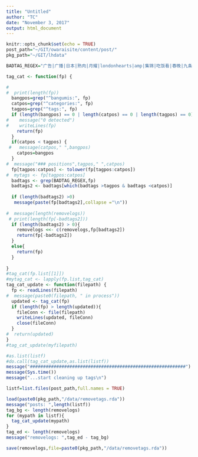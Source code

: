 ```yaml
---
title: "Untitled"
author: "TC"
date: "November 3, 2017"
output: html_document
---
```


```r
knitr::opts_chunk$set(echo = TRUE)
post_path="~/GIT/owaraisite/content/post/"
pkg_path="~/GIT/lhdata"
```


```r

BADTAG_REGEX="广告|广播|日本|熟肉|月耀|londonhearts|amp|集锦|吃饭看|春晚|九条|进度条|纪录片|江头|正版|upup|大集合|搞笑|伦敦之心|nonestyle|-ute|字幕组|-.+[[:space:]].+|综艺|[0-9]{4}|开口跪|[\u3040-\u309f]|[\u30a0-\u30ff]"

tag_cat <- function(fp) {

#  
#  print(length(fp))
  bangpos=grep("^bangumis:", fp)
  catpos=grep("^categories:", fp)
  tagpos=grep("^tags:", fp)
  if (length(bangpos) == 0 | length(catpos) == 0 | length(tagpos) == 0){
#    message("0 detected")
#    writeLines(fp)
    return(fp)
  }
  if(catpos < tagpos) {
 #   message(catpos," ",bangpos)
    catpos=bangpos
  }
#  message("### positions",tagpos," ",catpos)
  fp[tagpos:catpos] <- tolower(fp[tagpos:catpos])
#  mytags <- fp[tagpos:catpos]
  badtags <- grep(BADTAG_REGEX,fp)
  badtags2 <- badtags[which(badtags >tagpos & badtags <catpos)]
  
  if (length(badtags2) >0)
   message(paste(fp[badtags2],collapse ="\n"))
  
#  message(length(removelogs))
 # print(length(fp[-badtags2]))
  if (length(badtags2) > 0){
    removelogs <<- c(removelogs,fp[badtags2])
    return(fp[-badtags2])
  }
  else{
    return(fp)
  }
  
}
#tag_cat(fp.list[[1]])
#mytag_cat <- lapply(fp.list,tag_cat)
tag_cat_update <- function(filepath) {
  fp <- readLines(filepath)
#  message(paste0(filepath, " in process"))
  updated <- tag_cat(fp)
  if (length(fp) > length(updated)){  
    fileConn <- file(filepath)
    writeLines(updated, fileConn)
    close(fileConn)
  }
#  return(updated)
}
#tag_cat_update(myfilepath)
```

```r
#as.list(listf)
#do.call(tag_cat_update,as.list(listf))
message("###########################################################")
message(Sys.time())
message("...start cleaning up tags\n")

listf=list.files(post_path,full.names = TRUE)

load(paste0(pkg_path,"/data/removetags.rda"))
message("posts: ",length(listf))
tag_bg <- length(removelogs)
for (mypath in listf){
  tag_cat_update(mypath)
}
tag_ed <- length(removelogs)
message("removelogs: ",tag_ed - tag_bg)
```

```r

save(removelogs,file=paste0(pkg_path,"/data/removetags.rda"))
```


